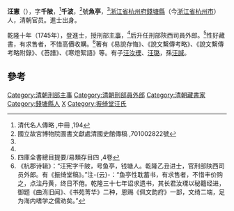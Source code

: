 '''汪憲'''（{{bd|1721年||1771年}}），字'''千陂'''，<ref name="#1">清代名人傳略 ,中冊 ,194</ref>'''千波'''，<ref name="#2">國立故宮博物院圖書文獻處清國史館傳稿 ,701002822號</ref>號'''魚亭'''，<ref name="#1"/>[[浙江省|浙江省]][[杭州府|杭州府]][[錢塘縣|錢塘縣]]（今[[浙江省|浙江省]][[杭州市|杭州市]]）人，清朝官员。進士出身。

乾隆十年（1745年），登進士，授刑部[[主事|主事]]，<ref name="#2"/>后升任刑部陝西司員外郎。<ref>四庫全書總目提要/易類存目四 ,4卷</ref>性好藏書，有求售者，不惜高價收購。<ref>《杭郡诗辑》：“汪宪字千陂，号鱼亭，钱塘人。乾隆乙丑进士，官刑部陕西司员外郎。有《振绮堂稿》。”注-{云}-：“鱼亭性耽蓄书，有求售者，不惜丰价购之，点注丹黄，终日不倦。乾隆三十七年诏求遗书，其长君汝瑮以秘籍经进，御题《曲洧旧闻》、《书苑菁华》二种，恩赐《佩文韵府》一部，文绮二端，足为海内嗜学之儒劝矣。”</ref>著有《易說存悔》、《說文繫傳考略》、《說文繫傳考略附錄》、《苔譜》、《寒燈絮語》等。有子[[汪汝瑮|汪汝瑮]]、[[汪璐|汪璐]]，孫[[汪諴|汪諴]]。

==參考==
{{reflist|2}}
{{乾隆十年乙丑科殿試金榜}}
{{DEFAULTSORT:Wang汪}}
[[Category:清朝刑部主事|Category:清朝刑部主事]]
[[Category:清朝刑部員外郎|Category:清朝刑部員外郎]]
[[Category:清朝藏書家|Category:清朝藏書家]]
[[Category:錢塘縣人|Category:錢塘縣人]]
[[Category:汪姓|X]]
[[Category:振绮堂汪氏|Category:振绮堂汪氏]]